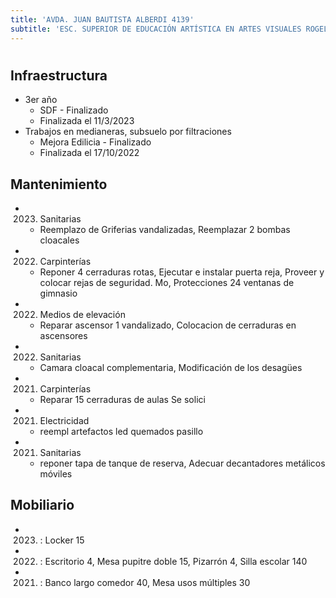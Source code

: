 ```yaml
---
title: 'AVDA. JUAN BAUTISTA ALBERDI 4139'
subtitle: 'ESC. SUPERIOR DE EDUCACIÓN ARTÍSTICA EN ARTES VISUALES ROGELIO YRURTIA - EPC N° 23'
---
```


#
## Infraestructura

* 3er año 
    + SDF - Finalizado 
    + Finalizada el 11/3/2023 


* Trabajos en  medianeras, subsuelo por filtraciones 
    + Mejora Edilicia - Finalizado 
    + Finalizada el 17/10/2022 






## Mantenimiento

*  (2023) Sanitarias 
    + Reemplazo de Griferias vandalizadas, Reemplazar 2 bombas cloacales

*  (2022) Carpinterías 
    + Reponer 4 cerraduras rotas, Ejecutar e instalar puerta reja, Proveer y colocar rejas de seguridad. Mo, Protecciones 24 ventanas de gimnasio

*  (2022) Medios de elevación 
    + Reparar ascensor 1 vandalizado, Colocacion de cerraduras en ascensores

*  (2022) Sanitarias 
    + Camara cloacal complementaria, Modificación  de los desagües

*  (2021) Carpinterías 
    + Reparar 15 cerraduras de aulas Se solici

*  (2021) Electricidad 
    + reempl artefactos led quemados pasillo

*  (2021) Sanitarias 
    + reponer tapa de tanque de reserva, Adecuar decantadores metálicos móviles





## Mobiliario

*  (2023) : Locker 15 

*  (2022) : Escritorio 4, Mesa pupitre doble 15, Pizarrón 4, Silla escolar 140 

*  (2021) : Banco largo comedor 40, Mesa usos múltiples 30 



